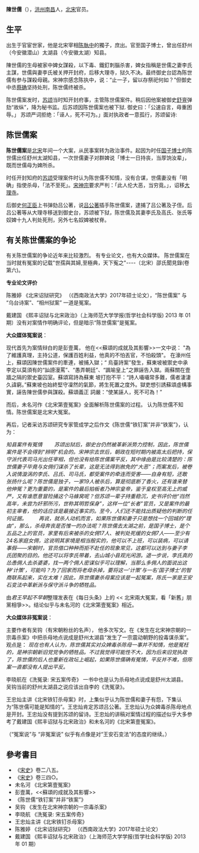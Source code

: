 {{Expand |time=2010-10-01T12:39:42+00:00 }} 
'''陳世儒'''（{{bd|？||1079年||catIdx=C陈}}），[[洪州|洪州]][[南昌|南昌]]人，[[北宋|北宋]]官员。

==生平==
出生于官宦世家，他是北宋宰相[[陈執中|陈執中]]的獨子，庶出。官至国子博士，曾出任舒州（今安徽潜山）太湖县（今安徽太湖）知县。

陳世儒的生母被家中婢女謀殺，以下毒、鐵釘刺腦杀害，婢女指稱是世儒之妻李氏主謀，世儒與妻李氏被关押开封府，后移大理寺，狱久不决。最终御史台認為陈世儒有参与謀殺母親。宋神宗感念陈执中，说：“止一子，留以存祭祀何如？”但御史中丞[[蔡确|蔡确]]坚持处刑，陈世儒终被杀。

陈世儒案发时，[[苏颂|苏颂]]当时知开封府事，主管陈世儒案件。稍后因他案被御史[[舒亶|舒亶]]弹劾“故纵”，降为秘书监。后苏颂因陈世儒案也被下狱. 御史曰：「公速自言，毋重困辱。」 苏颂严词拒绝：「诬人，死不可为。」面对执政者一意孤行，苏颂留诗:
{{quote|元丰己未三院东阁作。元丰戊午夏予，尹京治陈氏狱，言者以为推劾不尽，诏移大理，而理官推迹陈氏姻党干求府政，纵出重辟，事下御史推求己未岁予自濠梁赴台讯，鞫卒不涉干求之迹，而大理反有傅致之状，虽蒙辩正，听命久之不得出，邑邑不已作诗十篇记一时事，非欲传之他人但以示子侄辈，使知仕宦之艰耳。
<poem>
构虚为实尽枝辞，直道公心自不欺。
众口铄金虽可畏，三人成虎我犹疑。
忠邪所赖圆穹鉴，通塞须凭大衍推。
况是圣神方烛理，深冤终有辨明时。
</poem>
}}

==陈世儒案==
'''陈世儒案'''是[[北宋|北宋]]年间一个大案，从民事案转为政治事件。起因为时任[[国子博士|国子博士]]的陈世儒出任舒州太湖知县，一次世儒妻子对群婢说「博士一日持丧，当厚饷汝辈」，既而世儒母为婢所杀。

时任开封知府的[[苏颂|苏颂]]受理案件时认为陈世儒不知情，没有合谋，世儒妻没有「明确」指使杀母，「法不至死」。[[宋神宗|宋神宗]]要求严判：「此人伦大恶，当穷竟。」，诏移[[大理寺|大理寺]]。

后御史[[何正臣|何正臣]]上书弹劾吕公著，说[[吕公著|吕公著]]插手陈世儒案，逮捕了吕公著及子侄。后吕公著等从大理寺移送到御史台，苏颂被下狱，陈世儒及其妻李氏及高氏、张氏等奴婢十九人判处死刑，另外七名奴婢被杖脊。

==有关陈世儒案的争论==

有关陈世儒案的争论近年来比较激烈。 有专业论文，也有大众媒体。 陈世儒案在当时就有冤案的记载"世孺與其婦,至極典，天下寃之"----（北宋）邵氏聞見錄(卷第六)。 

'''专业论文评价'''

陈雅婷 《北宋诏狱研究》 （《西南政法大学》2017年硕士论文），“陈世儒案” 与 “乌台诗案”、“相州狱案” 一道是冤案。  

戴建国 《熙丰诏狱与北宋政治》（上海师范大学学报(哲学社会科学版)  2013 年 01 期）没有对案情作明确评论，但是暗示“陈世儒案”是冤案。

'''大众媒体冤案说'''：

现代首先为案情辩白的是彭壹萬， 他在<<蘇頌的成就及其影響>>一文中说： "為了維護真理，主持公道，保護百姓利益，他真的不怕丟官，不怕殺頭"。 在濠州任上，蘇頌因陳世儒案件的牽連，被捕入獄；“ 烏臺詩案”發生，蘇東坡被禦史中承李定以莫須有的“訕謗漫罵”、“愚弄朝廷”、“諷喻皇上”之罪誣告入獄。兩蘇關在壹牆之隔的禦史臺囚室。蘇頌寫詩為蘇東 坡打抱不平：“詩人囁囁常多難，儒者淒淒久諱窮。”蘇東坡也始終堅守凜然的氣節，將生死置之度外。獄吏想引誘蘇頌虛構事實，誣告陳世儒參與謀殺。蘇頌義正 詞嚴：“使某誣人，死不可為！”

而后，未名河作《北宋第壹冤案》全面解析陈世儒案的过程。 认为陈世儒不知情。陈世儒案是北宋大冤案。

再后，记者采访苏颂研究专家管成学之后作文《陈世儒“铁钉案”并非“铁案”》，认为：

''知县案件有冤情''
　　''苏颂出狱后，御史台仍然被革新派势力控制，因此，陈世儒案件是不会得到“辨明”机会的。宋神宗去世后，朝政在短时期内被高太后把持，保守派代表司马光出任宰相，但也没有给陈世儒案平反，其中缘由是比较清楚的：陈世儒妻子毕竟与女佣们谋杀了长辈，这是无法得到赦免的“大恶”；而案发后，被卷入说情漩涡的李氏、吕氏、司马氏，都受案件的牵连而受害——自身有短，还敢张扬什么呢？陈世儒是独子，一家19人被杀后，算是彻底断了香火，还有谁来替他伸冤？更为重要的，是案件的最后拍板者乃神宗皇帝，鉴于皇权至高无上的威严，又有谁愿意冒险捅这个马蜂窝呢？但苏颂一辈子持重稳沉，史书评价他“岿然高年，未尝为奸邪所污，世称其明哲保身”，这样一位“长者”官员，又是案件的最初主审者，他的话应该是最接近事实的。至今，人们还不能找出质疑他的判断的任何证据。''
　　''再说，就杀人动机而言，如果陈世儒和妻子只是想找一个回城的“理由”，那么，杀母奔丧是否惟一的办法呢？陈世儒去太湖之前，是国子博士，是个五品之上的官员，家里有后来被杀的女佣17人、被判处死缓的女佣7人——至少有24名家庭女佣，这说明其家境是相当殷实的，他可以不上班，可以装病，可以请事假——宋朝时，官员借口种种而拒不赴任的现象常见，这都可以达到与妻子李氏团聚的目的。他还可以将李氏带着，去山城小县观光闲游。退一步说，李氏真的怂恿佣人去杀婆婆，找一两个佣人密谋似乎可以理解，当那么多佣人的面说出这种‘计策’，可能吗？为了回家而将老母杀掉，要将这一‘计策’与一名‘国子博士’的智商联系起来，实在太难！因此，陈世儒妻杀母案应该是一起冤案，陈氏一家是王安石变法中革新派与保守派斗争的牺牲品。''

由''君王早起不早朝''整理发表在《每日头条》上的 << 北宋兩大冤案，看「新舊」朋黨相爭>>。结论似乎与未名河的《北宋第壹冤案》相近。

'''大众媒体非冤案说'''：

主要作者有吴钩（有宋朝粉丝的名声）， 他多次写文。在《发生在北宋神宗朝的一宗毒杀案》中把杀母地点说成是舒州太湖县“发生了一宗震动朝野的投毒谋杀案”。 观点是：
''现在也有人认为，陈世儒其实对众婢毒杀陈母一事并不知情，他是冤枉的，是神宗朝新旧党党争的牺牲品。不过我觉得可能性不大，因为后来旧党执政了，陈世儒的后人也重新在政坛上崛起，如果陈世儒确有冤情，平反并不难，但陈案一直都没有人提出平反。''

李晓航在《洗冤录: 宋五案传奇》 一书中也是认为杀母地点说成是舒州太湖县。 吴钩当前的舒州太湖县之说应该出自李的《洗冤录》。

王忠灿主讲《北宋铁钉杀母案》时，上集似乎认为陈世儒和妻子有怨，下集认为“陈世儒可能是知情的”。王忠灿肯定苏颂吕公著。王忠灿认为众婢毒杀陈母地点是开封。王忠灿没有提到苏颂的留诗。王忠灿的讲稿对案情过程的描述似乎大多参考了戴建国《熙丰诏狱与北宋政治》和未名河的《北宋第壹冤案》。

（“冤案说”与 “非冤案说” 似乎有点像是对“王安石变法”的态度的继续。）

==參考書目==
* 《[[宋史|宋史]]》卷二八五。
* 《[[宋史|宋史]]》卷三四○。
* 未名河 《北宋第壹冤案》  
* 彭壹萬，<<蘇頌的成就及其影響>>
* 《陈世儒“铁钉案”并非“铁案”》  
* 吴钩 《发生在北宋神宗朝的一宗毒杀案》  
* 李晓航 《洗冤录: 宋五案传奇》  
* 王忠灿主讲《北宋铁钉杀母案》
* 陈雅婷 《北宋诏狱研究》 （《西南政法大学》2017年硕士论文） 
* 戴建国 《熙丰诏狱与北宋政治》（上海师范大学学报(哲学社会科学版)  2013 年 01 期）